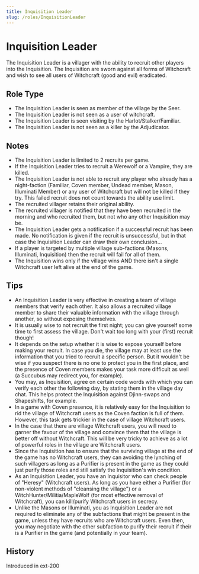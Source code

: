 ```yaml
---
title: Inquisition Leader
slug: /roles/InquisitionLeader
---
```


# Inquisition Leader

The Inquisition Leader is a villager with the ability to recruit other players into the Inquisition. The Inquisition are sworn against all forms of Witchcraft and wish to see all users of Witchcraft (good and evil) eradicated.

## Role Type

- The Inquisition Leader is seen as member of the village by the Seer.
- The Inquisition Leader is not seen as a user of witchcraft.
- The Inquisition Leader is seen visiting by the Harlot/Stalker/Familiar.
- The Inquisition Leader is not seen as a killer by the Adjudicator.

## Notes

- The Inquisition Leader is limited to 2 recruits per game.
- If the Inquisition Leader tries to recruit a Werewolf or a Vampire, they are killed.
- The Inquisition Leader is not able to recruit any player who already has a night-faction (Familiar, Coven member, Undead member, Mason, Illuminati Member) or any user of Witchcraft but will not be killed if they try. This failed recruit does not count towards the ability use limit.
- The recruited villager retains their original ability.
- The recruited villager is notified that they have been recruited in the morning and who recruited them, but not who any other Inquisition may be.
- The Inquisition Leader gets a notification if a successful recruit has been made. No notification is given if the recruit is unsuccessful, but in that case the Inquisition Leader can draw their own conclusion...
- If a player is targeted by multiple village sub-factions (Masons, Illuminati, Inquisition) then the recruit will fail for all of them.
- The Inquisition wins only if the village wins AND there isn't a single Witchcraft user left alive at the end of the game.

## Tips

- An Inquisition Leader is very effective in creating a team of village members that verify each other. It also allows a recruited village member to share their valuable information with the village through another, so without exposing themselves.
- It is usually wise to not recruit the first night; you can give yourself some time to first assess the village. Don't wait too long with your (first) recruit though!
- It depends on the setup whether it is wise to expose yourself before making your recruit. In case you die, the village may at least use the information that you tried to recruit a specific person. But it wouldn't be wise if you suspect there is no one to protect you in the first place, and the presence of Coven members makes your task more difficult as well (a Succubus may redirect you, for example).
- You may, as Inquisition, agree on certain code words with which you can verify each other the following day, by stating them in the village day chat. This helps protect the Inquisition against Djinn-swaps and Shapeshifts, for example.
- In a game with Coven presence, it is relatively easy for the Inquisition to rid the village of Witchcraft users as the Coven faction is full of them. However, this task gets trickier in the case of village Witchcraft users.
- In the case that there are village Witchcraft users, you will need to garner the favour of the village and convince them that the village is better off without Witchcraft. This will be very tricky to achieve as a lot of powerful roles in the village are Witchcraft users.
- Since the Inquisition has to ensure that the surviving village at the end of the game has no Witchcraft users, they can avoiding the lynching of such villagers as long as a Purifier is present in the game as they could just purify those roles and still satisfy the Inquisition's win condition.
- As an Inquisition Leader, you have an Inquisitor who can check people of "Heresy" (Witchcraft users). As long as you have either a Purifier (for non-violent methods of "cleansing the village") or a WitchHunter/Militia/MapleWolf (for most effective removal of Witchcraft), you can kill/purify Witchcraft users in secrecy.
- Unlike the Masons or Illuminati, you as Inquisition Leader are not required to eliminate any of the subfactions that might be present in the game, unless they have recruits who are Witchcraft users. Even then, you may negotiate with the other subfaction to purify their recruit if their is a Purifier in the game (and potentially in your team).

## History

<timeline>
  <event interval="2018-01-01">Introduced in ext-200</event>
</timeline>
